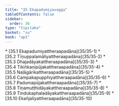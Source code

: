 ```yaml
---
title: "35 Ekapadumiyavagga"
tableOfContents: false
sidebar:
  order: 36
type: "tipitaka"
basket: "su"
book: "ap1"
---
```



<DynamicBreadcrumb />



<TableOfContents book="ap1" section="35">
* [35.1 Ekapadumiyattheraapadāna](35/35-1)
* [35.2 Tīṇuppalamāliyattheraapadāna](35/35-2)
* [35.3 Dhajadāyakattheraapadāna](35/35-3)
* [35.4 Tikiṅkaṇipūjakattheraapadāna](35/35-4)
* [35.5 Naḷāgārikattheraapadāna](35/35-5)
* [35.6 Campakapupphiyattheraapadāna](35/35-6)
* [35.7 Padumapūjakattheraapadāna](35/35-7)
* [35.8 Tiṇamuṭṭhidāyakattheraapadāna](35/35-8)
* [35.9 Tindukaphaladāyakattheraapadāna](35/35-9)
* [35.10 Ekañjaliyattheraapadāna](35/35-10)
</TableOfContents>
